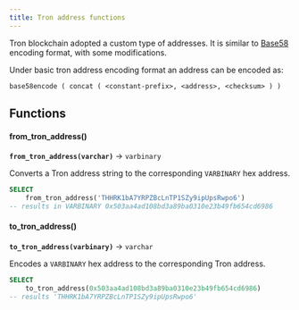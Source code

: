```yaml
---
title: Tron address functions
---
```


Tron blockchain adopted a custom type of addresses. It is similar to [Base58](/query-engine/Functions-and-operators/base58) encoding format, with some modifications.

Under basic tron address encoding format an address can be encoded as:
```
base58encode ( concat ( <constant-prefix>, <address>, <checksum> ) )
```

## Functions

#### from_tron_address()
**`from_tron_address(varchar)`** → `varbinary`

Converts a Tron address string to the corresponding `VARBINARY` hex address.

```sql
SELECT 
    from_tron_address('THHRK1bA7YRPZBcLnTP1SZy9ipUpsRwpo6')
-- results in VARBINARY 0x503aa4ad108bd3a89ba0310e23b49fb654cd6986
```

#### to_tron_address()
**`to_tron_address(varbinary)`** → `varchar`

Encodes a `VARBINARY` hex address to the corresponding Tron address.

```sql
SELECT 
    to_tron_address(0x503aa4ad108bd3a89ba0310e23b49fb654cd6986)
-- results 'THHRK1bA7YRPZBcLnTP1SZy9ipUpsRwpo6'
```
